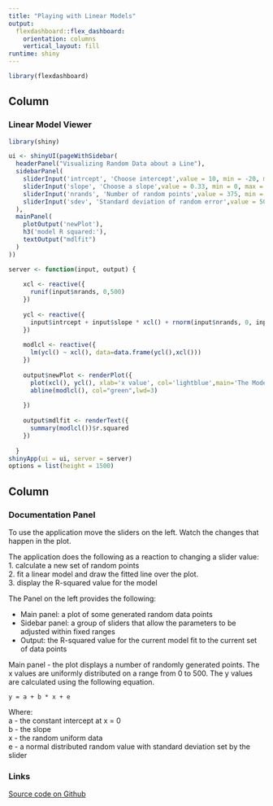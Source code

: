 ---
title: "Playing with Linear Models"
output: 
  flexdashboard::flex_dashboard:
    orientation: columns
    vertical_layout: fill
runtime: shiny
---

```{r setup, include=FALSE}
library(flexdashboard)
```

Column {data-width=650}
-----------------------------------------------------------------------

### Linear Model Viewer


```{r linear_model, echo=FALSE}
library(shiny)

ui <- shinyUI(pageWithSidebar(
  headerPanel("Visualizing Random Data about a Line"),
  sidebarPanel(
    sliderInput('intrcept', 'Choose intercept',value = 10, min = -20, max = 100, step = 5,),
    sliderInput('slope', 'Choose a slope',value = 0.33, min = 0, max = 2, step = 0.05,),
    sliderInput('nrands', 'Number of random points',value = 375, min = 50, max = 500, step = 10,),
    sliderInput('sdev', 'Standard deviation of random error',value = 50, min = 10, max = 100, step = 5,)
  ),
  mainPanel(
    plotOutput('newPlot'),
    h3('model R squared:'),
    textOutput("mdlfit")
  )
))

server <- function(input, output) {
    
    xcl <- reactive({
      runif(input$nrands, 0,500)
    })  
    
    ycl <- reactive({
      input$intrcept + input$slope * xcl() + rnorm(input$nrands, 0, input$sdev)
    })  
    
    modlcl <- reactive({
      lm(ycl() ~ xcl(), data=data.frame(ycl(),xcl()))
    })  
    
    output$newPlot <- renderPlot({
      plot(xcl(), ycl(), xlab='x value', col='lightblue',main='The Model', xlim=c(-25,max(xcl())), ylim=c(-50,500))
      abline(modlcl(), col="green",lwd=3)
      
    })
    
    output$mdlfit <- renderText({
      summary(modlcl())$r.squared
    })  
    
  }
shinyApp(ui = ui, server = server)
options = list(height = 1500)

```


Column {data-width=350}
-----------------------------------------------------------------------

### Documentation Panel

To use the application move the sliders on the left.
Watch the changes that happen in the plot.

The application does the following as a reaction to changing a slider value:   
1.  calculate a new set of random points   
2.  fit a linear model and draw the fitted line over the plot.   
3.  display the R-squared value for the model   


The Panel on the left provides the following:   

* Main panel: a plot of some generated random data points   
* Sidebar panel: a group of sliders that allow the parameters to be adjusted within fixed ranges
* Output: the R-squared value for the current model fit to the current set of data points

Main panel - the plot displays a number of randomly generated points.
The x values are uniformly distributed on a range from 0 to 500.
The y values are calculated using the following equation. 

    y = a + b * x + e
    
Where:   
a - the constant intercept at x = 0   
b - the slope   
x - the random uniform data   
e - a normal distributed random value with standard deviation set by the slider   



### Links

[Source code on Github](https://github.com/alanjl/dataprodassignment)
